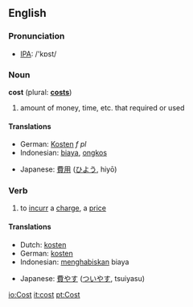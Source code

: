 ==English==
=== Pronunciation ===
*[[w:IPA|IPA]]: /'kɒst/

=== Noun ===
'''cost'''  (plural: '''[[costs]]''')
# amount of money, time, etc. that required or used

====Translations====
{{top}}
*German: [[Kosten]] ''f'' ''pl''
*Indonesian: [[biaya]], [[ongkos]]
{{mid}}
*Japanese: [[費用]] ([[ひよう]], hiyō)
{{bottom}}

=== Verb ===
{{irregverb|cost|[[costs]]|cost|cost|[[costing]]}}
# to [[incurr]] a [[charge]], a [[price]]

====Translations====
{{top}}
*Dutch: [[kosten]]
*German: [[kosten]]
*Indonesian: [[habis|menghabiskan]] biaya
{{mid}}
*Japanese: [[費やす]] ([[ついやす]], tsuiyasu)
{{bottom}}

[[io:Cost]]
[[it:cost]]
[[pt:Cost]]